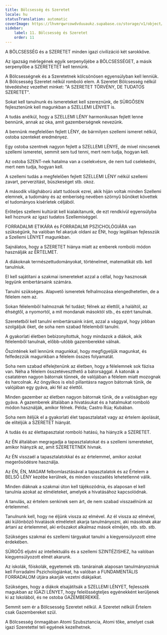 ```yaml
---
title: Bölcsesség és Szeretet
locale: hu
statusTranslation: automatic
coverImage: https://lhvmrqwrcowdvduuaukz.supabase.co/storage/v1/object/public/strapi-uploads/small_cover-educacion-fundamental.webp-2d51a7828a2b1309555be27f7e2a61a0.webp
sidebar:
    label: 11. Bölcsesség és Szeretet
    order: 11
---
```

A BÖLCSESSÉG és a SZERETET minden igazi civilizáció két sarokköve.

Az igazság mérlegének egyik serpenyőjébe a BÖLCSESSÉGET, a másik serpenyőbe a SZERETETET kell tennünk.

A Bölcsességnek és a Szeretetnek kölcsönösen egyensúlyban kell lenniük. A Bölcsesség Szeretet nélkül romboló elem. A Szeretet Bölcsesség nélkül tévedéshez vezethet minket: "A SZERETET TÖRVÉNY, DE TUDATOS SZERETET".

Sokat kell tanulnunk és ismereteket kell szereznünk, de SÜRGŐSEN fejlesztenünk kell magunkban a SZELLEMI LÉNYET is.

A tudás anélkül, hogy a SZELLEMI LÉNY harmonikusan fejlett lenne bennünk, annak az oka, amit gazemberségnek nevezünk.

A bennünk megfelelően fejlett LÉNY, de bármilyen szellemi ismeret nélkül, ostoba szenteket eredményez.

Egy ostoba szentnek nagyon fejlett a SZELLEMI LÉNYE, de mivel nincsenek szellemi ismeretei, semmit sem tud tenni, mert nem tudja, hogyan kell.

Az ostoba SZENT-nek hatalma van a cselekvésre, de nem tud cselekedni, mert nem tudja, hogyan kell.

A szellemi tudás a megfelelően fejlett SZELLEMI LÉNY nélkül szellemi zavart, perverzitást, büszkeséget stb. okoz.

A második világháború alatt tudósok ezrei, akik híján voltak minden Szellemi elemnek, a tudomány és az emberiség nevében szörnyű bűnöket követtek el tudományos kísérletek céljából.

Erőteljes szellemi kultúrát kell kialakítanunk, de ezt rendkívül egyensúlyba kell hoznunk az igazi tudatos Szellemiséggel.

FORRADALMI ETIKÁRA és FORRADALMI PSZICHOLÓGIÁRA van szükségünk, ha valóban fel akarjuk oldani az ÉNt, hogy legálisan fejlesszük a Szellemi LÉNYET magunkban.

Sajnálatos, hogy a SZERETET hiánya miatt az emberek romboló módon használják az ÉRTELMET.

A diákoknak természettudományokat, történelmet, matematikát stb. kell tanulniuk.

El kell sajátítani a szakmai ismereteket azzal a céllal, hogy hasznosak legyünk embertársaink számára.

Tanulni szükséges. Alapvető ismeretek felhalmozása elengedhetetlen, de a félelem nem az.

Sokan félelemből halmoznak fel tudást; félnek az élettől, a haláltól, az éhségtől, a nyomortól, a mit mondanak másoktól stb., és ezért tanulnak.

Szeretetből kell tanulni embertársaink iránt, azzal a vággyal, hogy jobban szolgáljuk őket, de soha nem szabad félelemből tanulni.

A gyakorlati életben bebizonyítottuk, hogy mindazok a diákok, akik félelemből tanulnak, előbb-utóbb gazemberekké válnak.

Őszintének kell lennünk magunkkal, hogy megfigyeljük magunkat, és felfedezzük magunkban a félelem összes folyamatát.

Soha nem szabad elfelejtenünk az életben, hogy a félelemnek sok fázisa van. Néha a félelem összetéveszthető a bátorsággal. A katonák a csatatéren nagyon bátornak tűnnek, de valójában a félelem miatt mozognak és harcolnak. Az öngyilkos is első pillantásra nagyon bátornak tűnik, de valójában egy gyáva, aki fél az élettől.

Minden gazember az életben nagyon bátornak tűnik, de a valóságban egy gyáva. A gazemberek általában a hivatásukat és a hatalmukat romboló módon használják, amikor félnek. Példa; Castro Rúa; Kubában.

Soha nem ítéljük el a gyakorlati élet tapasztalatait vagy az értelem ápolását, de elítéljük a SZERETET hiányát.

A tudás és az élettapasztalat romboló hatású, ha hiányzik a SZERETET.

Az ÉN általában megragadja a tapasztalatokat és a szellemi ismereteket, amikor hiányzik az, amit SZERETETNEK hívnak.

Az ÉN visszaél a tapasztalatokkal és az értelemmel, amikor azokat megerősödésre használja.

Az ÉN, ÉN, MAGAM felbomlasztásával a tapasztalatok és az Értelem a BELSŐ LÉNY kezébe kerülnek, és minden visszaélés lehetetlenné válik.

Minden diáknak a szakmai úton kell tájékozódnia, és alaposan el kell tanulnia azokat az elméleteket, amelyek a hivatásához kapcsolódnak.

A tanulás, az értelem senkinek sem árt, de nem szabad visszaélnünk az értelemmel.

Tanulnunk kell, hogy ne éljünk vissza az elmével. Az él vissza az elmével, aki különböző hivatások elméleteit akarja tanulmányozni, aki másoknak akar ártani az értelemmel, aki erőszakot alkalmaz mások elméjén, stb. stb. stb.

Szükséges szakmai és szellemi tárgyakat tanulni a kiegyensúlyozott elme érdekében.

SÜRGŐS eljutni az intellektuális és a szellemi SZINTÉZISHEZ, ha valóban kiegyensúlyozott elmét akarunk.

Az iskolák, főiskolák, egyetemek stb. tanárainak alaposan tanulmányozniuk kell Forradalmi Pszichológiánkat, ha valóban a FUNDAMENTÁLIS FORRADALOM útjára akarják vezetni diákjaikat.

Szükséges, hogy a diákok elsajátítsák a SZELLEMI LÉNYET, fejlesszék magukban az IGAZI LÉNYET, hogy felelősségteljes egyénekként kerüljenek ki az Iskolából, és ne ostoba GAZEMBEREKKÉ.

Semmit sem ér a Bölcsesség Szeretet nélkül. A Szeretet nélküli Értelem csak Gazembereket szül.

A Bölcsesség önmagában Atomi Szubsztancia, Atomi tőke, amelyet csak igazi Szeretettel teli egyének kezelhetnek.

